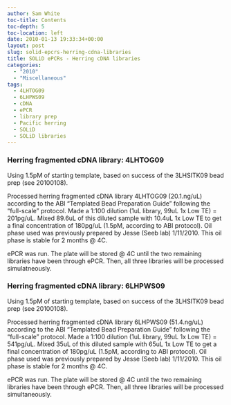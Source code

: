 ```yaml
---
author: Sam White
toc-title: Contents
toc-depth: 5
toc-location: left
date: 2010-01-13 19:33:34+00:00
layout: post
slug: solid-epcrs-herring-cdna-libraries
title: SOLiD ePCRs - Herring cDNA libraries
categories:
  - "2010"
  - "Miscellaneous"
tags:
  - 4LHTOG09
  - 6LHPWS09
  - cDNA
  - ePCR
  - library prep
  - Pacific herring
  - SOLiD
  - SOLiD libraries
---
```


### Herring fragmented cDNA library: 4LHTOG09



Using 1.5pM of starting template, based on success of the 3LHSITK09 bead prep (see 20100108).

Processed herring fragmented cDNA library 4LHTOG09 (20.1.ng/uL) according to the ABI "Templated Bead Preparation Guide" following the "full-scale" protocol. Made a 1:100 dilution (1uL library, 99uL 1x Low TE) = 201pg/uL. Mixed 89.6uL of this diluted sample with 10.4uL 1x Low TE to get a final concentration of 180pg/uL (1.5pM, according to ABI protocol). Oil phase used was previously prepared by Jesse (Seeb lab) 1/11/2010. This oil phase is stable for 2 months @ 4C.

ePCR was run. The plate will be stored @ 4C until the two remaining libraries have been through ePCR. Then, all three libraries will be processed simulatneously.



### 





### 





### 





### Herring fragmented cDNA library: 6LHPWS09



Using 1.5pM of starting template, based on success of the 3LHSITK09 bead prep (see 20100108).

Processed herring fragmented cDNA library 6LHPWS09 (51.4.ng/uL) according to the ABI "Templated Bead Preparation Guide" following the "full-scale" protocol. Made a 1:100 dilution (1uL library, 99uL 1x Low TE) = 541pg/uL. Mixed 35uL of this diluted sample with 65uL 1x Low TE to get a final concentration of 180pg/uL (1.5pM, according to ABI protocol). Oil phase used was previously prepared by Jesse (Seeb lab) 1/11/2010. This oil phase is stable for 2 months @ 4C.

ePCR was run. The plate will be stored @ 4C until the two remaining libraries have been through ePCR. Then, all three libraries will be processed simultaneously.
